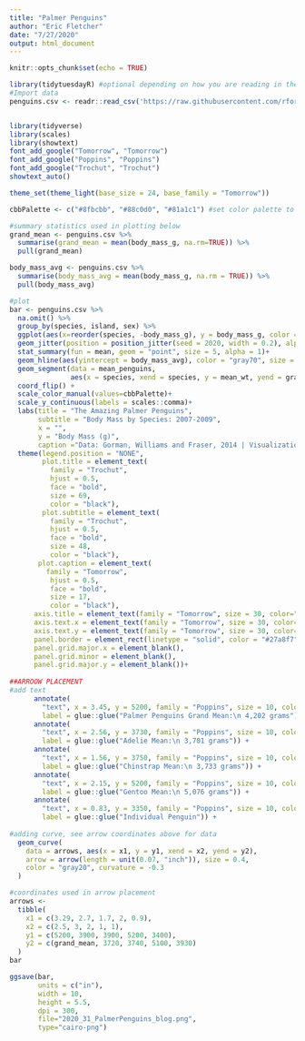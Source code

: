 ```yaml
---
title: "Palmer Penguins"
author: "Eric Fletcher"
date: "7/27/2020"
output: html_document
---
```


```r
knitr::opts_chunk$set(echo = TRUE)
```


```r
library(tidytuesdayR) #optional depending on how you are reading in the data from TidyTuesday GitHub.
#Import data
penguins.csv <- readr::read_csv('https://raw.githubusercontent.com/rfordatascience/tidytuesday/master/data/2020/2020-07-28/penguins.csv')


library(tidyverse)
library(scales)
library(showtext)
font_add_google("Tomorrow", "Tomorrow")
font_add_google("Poppins", "Poppins")
font_add_google("Trochut", "Trochut")
showtext_auto()

theme_set(theme_light(base_size = 24, base_family = "Tomorrow"))

cbbPalette <- c("#8fbcbb", "#88c0d0", "#81a1c1") #set color palette to be used in plotting. Palette colors: https://github.com/arcticicestudio/nord

#summary statistics used in plotting below
grand_mean <- penguins.csv %>% 
  summarise(grand_mean = mean(body_mass_g, na.rm=TRUE)) %>% 
  pull(grand_mean)

body_mass_avg <- penguins.csv %>% 
  summarise(body_mass_avg = mean(body_mass_g, na.rm = TRUE)) %>% 
  pull(body_mass_avg)

#plot
bar <- penguins.csv %>% 
  na.omit() %>% 
  group_by(species, island, sex) %>%
  ggplot(aes(x=reorder(species, -body_mass_g), y = body_mass_g, color = species))+
  geom_jitter(position = position_jitter(seed = 2020, width = 0.2), alpha = 0.4, size = 2)+
  stat_summary(fun = mean, geom = "point", size = 5, alpha = 1)+
  geom_hline(aes(yintercept = body_mass_avg), color = "gray70", size = 0.6)+
  geom_segment(data = mean_penguins,
               aes(x = species, xend = species, y = mean_wt, yend = grand_mean), size = 0.9) +
  coord_flip() +
  scale_color_manual(values=cbbPalette)+
  scale_y_continuous(labels = scales::comma)+
  labs(title = "The Amazing Palmer Penguins",
       subtitle = "Body Mass by Species: 2007-2009",
       x = "", 
       y = "Body Mass (g)",
       caption ="Data: Gorman, Williams and Fraser, 2014 | Visualization: Eric Fletcher")+
  theme(legend.position = "NONE",
        plot.title = element_text(
          family = "Trochut",
          hjust = 0.5,
          face = "bold",
          size = 69, 
          color = "black"),
        plot.subtitle = element_text(
          family = "Trochut",
          hjust = 0.5,
          face = "bold",
          size = 48, 
          color = "black"),
       plot.caption = element_text(
         family = "Tomorrow",
          hjust = 0.5,
          face = "bold",
          size = 17, 
          color = "black"),
      axis.title = element_text(family = "Tomorrow", size = 30, color="black"),
      axis.text.x = element_text(family = "Tomorrow", size = 30, color="black"),
      axis.text.y = element_text(family = "Tomorrow", size = 30, color="black"),
      panel.border = element_rect(linetype = "solid", color = "#27a8f7", size = 1),
      panel.grid.major.x = element_blank(),
      panel.grid.minor = element_blank(),
      panel.grid.major.y = element_blank())+
  
##ARROOW PLACEMENT
#add text
      annotate(
        "text", x = 3.45, y = 5200, family = "Poppins", size = 10, color = "red", lineheight = .3,
        label = glue::glue("Palmer Penguins Grand Mean:\n 4,202 grams")) +
      annotate(
        "text", x = 2.56, y = 3730, family = "Poppins", size = 10, color = "gray20", lineheight = .3,
        label = glue::glue("Adelie Mean:\n 3,701 grams")) +
      annotate(
        "text", x = 1.56, y = 3750, family = "Poppins", size = 10, color = "gray20", lineheight = .3,
        label = glue::glue("Chinstrap Mean:\n 3,733 grams")) +
      annotate(
        "text", x = 2.15, y = 5200, family = "Poppins", size = 10, color = "gray20", lineheight = .3,
        label = glue::glue("Gentoo Mean:\n 5,076 grams")) +
      annotate(
        "text", x = 0.83, y = 3350, family = "Poppins", size = 10, color = "gray20", lineheight = .3,
        label = glue::glue("Individual Penguin")) +
  
#adding curve, see arrow coordinates above for data
  geom_curve(
    data = arrows, aes(x = x1, y = y1, xend = x2, yend = y2),
    arrow = arrow(length = unit(0.07, "inch")), size = 0.4,
    color = "gray20", curvature = -0.3
  )

#coordinates used in arrow placement
arrows <- 
  tibble(
    x1 = c(3.29, 2.7, 1.7, 2, 0.9),
    x2 = c(2.5, 3, 2, 1, 1),
    y1 = c(5200, 3900, 3900, 5200, 3400), 
    y2 = c(grand_mean, 3720, 3740, 5100, 3930)
  )
bar

ggsave(bar, 
       units = c("in"),
       width = 10,
       height = 5.5,
       dpi = 300, 
       file="2020_31_PalmerPenguins_blog.png", 
       type="cairo-png")

```


